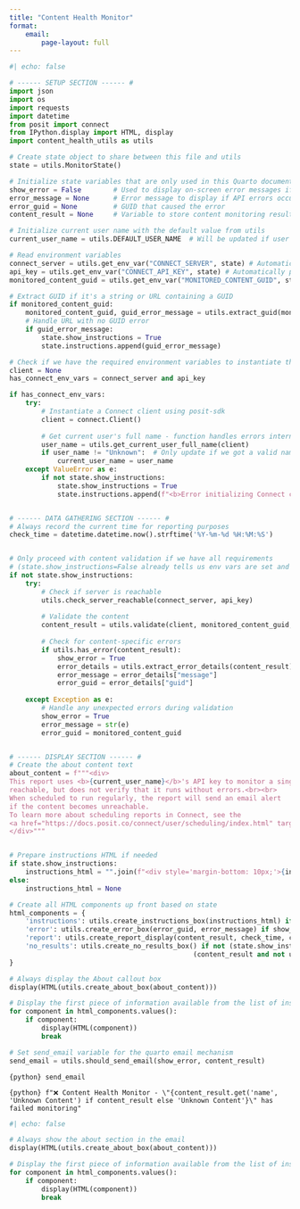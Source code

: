 ```yaml
---
title: "Content Health Monitor"
format: 
    email:
        page-layout: full
---
```


```python
#| echo: false

# ------ SETUP SECTION ------ #
import json
import os
import requests
import datetime
from posit import connect
from IPython.display import HTML, display
import content_health_utils as utils

# Create state object to share between this file and utils
state = utils.MonitorState()

# Initialize state variables that are only used in this Quarto document
show_error = False        # Used to display on-screen error messages if API errors occur
error_message = None      # Error message to display if API errors occur
error_guid = None         # GUID that caused the error
content_result = None     # Variable to store content monitoring result

# Initialize current user name with the default value from utils
current_user_name = utils.DEFAULT_USER_NAME  # Will be updated if user info can be retrieved

# Read environment variables
connect_server = utils.get_env_var("CONNECT_SERVER", state) # Automatically provided by Connect, must be set when previewing locally
api_key = utils.get_env_var("CONNECT_API_KEY", state) # Automatically provided by Connect, must be set when previewing locally
monitored_content_guid = utils.get_env_var("MONITORED_CONTENT_GUID", state)

# Extract GUID if it's a string or URL containing a GUID
if monitored_content_guid:
    monitored_content_guid, guid_error_message = utils.extract_guid(monitored_content_guid)
    # Handle URL with no GUID error
    if guid_error_message:
        state.show_instructions = True
        state.instructions.append(guid_error_message)

# Check if we have the required environment variables to instantiate the client
client = None
has_connect_env_vars = connect_server and api_key

if has_connect_env_vars:
    try:
        # Instantiate a Connect client using posit-sdk
        client = connect.Client()
        
        # Get current user's full name - function handles errors internally
        user_name = utils.get_current_user_full_name(client)
        if user_name != "Unknown":  # Only update if we got a valid name
            current_user_name = user_name
    except ValueError as e:
        if not state.show_instructions:
            state.show_instructions = True
            state.instructions.append(f"<b>Error initializing Connect client:</b> {str(e)}")


# ------ DATA GATHERING SECTION ------ #
# Always record the current time for reporting purposes
check_time = datetime.datetime.now().strftime('%Y-%m-%d %H:%M:%S')


# Only proceed with content validation if we have all requirements
# (state.show_instructions=False already tells us env vars are set and client was initialized)
if not state.show_instructions:
    try:
        # Check if server is reachable
        utils.check_server_reachable(connect_server, api_key)
        
        # Validate the content
        content_result = utils.validate(client, monitored_content_guid, connect_server, api_key)
        
        # Check for content-specific errors
        if utils.has_error(content_result):
            show_error = True
            error_details = utils.extract_error_details(content_result)
            error_message = error_details["message"]
            error_guid = error_details["guid"]
            
    except Exception as e:
        # Handle any unexpected errors during validation
        show_error = True
        error_message = str(e)
        error_guid = monitored_content_guid


# ------ DISPLAY SECTION ------ #
# Create the about content text
about_content = f"""<div>
This report uses <b>{current_user_name}</b>'s API key to monitor a single piece of content. It checks whether the content is 
reachable, but does not verify that it runs without errors.<br><br>
When scheduled to run regularly, the report will send an email alert 
if the content becomes unreachable.
To learn more about scheduling reports in Connect, see the 
<a href="https://docs.posit.co/connect/user/scheduling/index.html" target="_blank">Scheduling documentation</a>.
</div>"""


# Prepare instructions HTML if needed
if state.show_instructions:
    instructions_html = "".join(f"<div style='margin-bottom: 10px;'>{instruction}</div>" for instruction in state.instructions)
else:
    instructions_html = None

# Create all HTML components up front based on state
html_components = {
    'instructions': utils.create_instructions_box(instructions_html) if state.show_instructions else None,
    'error': utils.create_error_box(error_guid, error_message) if show_error else None,
    'report': utils.create_report_display(content_result, check_time, current_user_name) if content_result and not utils.has_error(content_result) else None,
    'no_results': utils.create_no_results_box() if not (state.show_instructions or show_error or 
                                              (content_result and not utils.has_error(content_result))) else None
}

# Always display the About callout box
display(HTML(utils.create_about_box(about_content)))

# Display the first piece of information available from the list of instructions, error, report, etc.
for component in html_components.values():
    if component:
        display(HTML(component))
        break

# Set send_email variable for the quarto email mechanism
send_email = utils.should_send_email(show_error, content_result)
```



::: {.email}

::: {.email-scheduled}
`{python} send_email`
:::

::: {.subject}
`{python} f"❌ Content Health Monitor - \"{content_result.get('name', 'Unknown Content') if content_result else 'Unknown Content'}\" has failed monitoring"`
:::

```python
#| echo: false

# Always show the about section in the email
display(HTML(utils.create_about_box(about_content)))

# Display the first piece of information available from the list of instructions, error, report, etc.
for component in html_components.values():
    if component:
        display(HTML(component))
        break
```
:::
